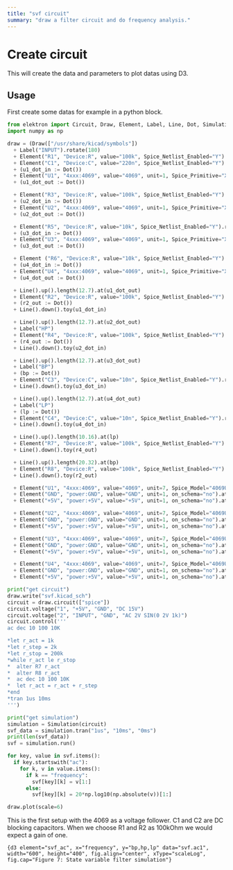 ```yaml
---
title: "svf circuit"
summary: "draw a filter circuit and do frequency analysis."
---
```


# Create circuit

This will create the data and parameters to plot datas using D3.

## Usage

First create some datas for example in a python block.

```python
from elektron import Circuit, Draw, Element, Label, Line, Dot, Simulation
import numpy as np

draw = (Draw(["/usr/share/kicad/symbols"])
  + Label("INPUT").rotate(180)
  + Element("R1", "Device:R", value="100k", Spice_Netlist_Enabled="Y").rotate(90)
  + Element("C1", "Device:C", value="220n", Spice_Netlist_Enabled="Y").rotate(90)
  + (u1_dot_in := Dot())
  + Element("U1", "4xxx:4069", value="4069", unit=1, Spice_Primitive="X", Spice_Model="4069UB", Spice_Node_Sequence="1 2 14 7")
  + (u1_dot_out := Dot())

  + Element("R3", "Device:R", value="100k", Spice_Netlist_Enabled="Y").rotate(90)
  + (u2_dot_in := Dot())
  + Element("U2", "4xxx:4069", value="4069", unit=1, Spice_Primitive="X", Spice_Model="4069UB", Spice_Node_Sequence="1 2 14 7")
  + (u2_dot_out := Dot())

  + Element("R5", "Device:R", value="10k", Spice_Netlist_Enabled="Y").rotate(90)
  + (u3_dot_in := Dot())
  + Element("U3", "4xxx:4069", value="4069", unit=1, Spice_Primitive="X", Spice_Model="4069UB", Spice_Node_Sequence="1 2 14 7")
  + (u3_dot_out := Dot())

  + Element ("R6", "Device:R", value="10k", Spice_Netlist_Enabled="Y").rotate(90)
  + (u4_dot_in := Dot())
  + Element("U4", "4xxx:4069", value="4069", unit=1, Spice_Primitive="X", Spice_Model="4069UB", Spice_Node_Sequence="1 2 14 7")
  + (u4_dot_out := Dot())

  + Line().up().length(12.7).at(u1_dot_out)
  + Element("R2", "Device:R", value="100k", Spice_Netlist_Enabled="Y").rotate(270).tox(u1_dot_in)
  + (r2_out := Dot())
  + Line().down().toy(u1_dot_in)

  + Line().up().length(12.7).at(u2_dot_out)
  + Label("HP")
  + Element("R4", "Device:R", value="100k", Spice_Netlist_Enabled="Y").rotate(270).tox(u2_dot_in)
  + (r4_out := Dot())
  + Line().down().toy(u2_dot_in)

  + Line().up().length(12.7).at(u3_dot_out)
  + Label("BP")
  + (bp := Dot())
  + Element("C3", "Device:C", value="10n", Spice_Netlist_Enabled="Y").rotate(270).tox(u3_dot_in)
  + Line().down().toy(u3_dot_in)

  + Line().up().length(12.7).at(u4_dot_out)
  + Label("LP")
  + (lp := Dot())
  + Element("C4", "Device:C", value="10n", Spice_Netlist_Enabled="Y").rotate(270).tox(u4_dot_in)
  + Line().down().toy(u4_dot_in)

  + Line().up().length(10.16).at(lp)
  + Element("R7", "Device:R", value="100k", Spice_Netlist_Enabled="Y").rotate(270).tox(r4_out)
  + Line().down().toy(r4_out)

  + Line().up().length(20.32).at(bp)
  + Element("R8", "Device:R", value="100k", Spice_Netlist_Enabled="Y").rotate(270).tox(r2_out)
  + Line().down().toy(r2_out)

  + Element("U1", "4xxx:4069", value="4069", unit=7, Spice_Model="4069UB", Spice_Node_Sequence="1 2 14 7", on_schema="no").at((50.8, 50.8))
  + Element("GND", "power:GND", value="GND", unit=1, on_schema="no").at("U1", "7")
  + Element("+5V", "power:+5V", value="+5V", unit=1, on_schema="no").at("U1", "14")

  + Element("U2", "4xxx:4069", value="4069", unit=7, Spice_Model="4069UB", Spice_Node_Sequence="1 2 14 7", on_schema="no").at((71.12, 50.8))
  + Element("GND", "power:GND", value="GND", unit=1, on_schema="no").at("U2", "7")
  + Element("+5V", "power:+5V", value="+5V", unit=1, on_schema="no").at("U2", "14")

  + Element("U3", "4xxx:4069", value="4069", unit=7, Spice_Model="4069UB", Spice_Node_Sequence="1 2 14 7", on_schema="no").at((91.44, 50.8))
  + Element("GND", "power:GND", value="GND", unit=1, on_schema="no").at("U3", "7")
  + Element("+5V", "power:+5V", value="+5V", unit=1, on_schema="no").at("U3", "14")

  + Element("U4", "4xxx:4069", value="4069", unit=7, Spice_Model="4069UB", Spice_Node_Sequence="1 2 14 7", on_schema="no").at((111.76, 50.8))
  + Element("GND", "power:GND", value="GND", unit=1, on_schema="no").at("U4", "7")
  + Element("+5V", "power:+5V", value="+5V", unit=1, on_schema="no").at("U4", "14"))

print("get circuit")
draw.write("svf.kicad_sch")
circuit = draw.circuit(["spice"])
circuit.voltage("1", "+5V", "GND", "DC 15V")
circuit.voltage("2", "INPUT", "GND", "AC 2V SIN(0 2V 1k)")
circuit.control('''
ac dec 10 100 10K

*let r_act = 1k
*let r_step = 2k
*let r_stop = 200k
*while r_act le r_stop
*  alter R7 r_act
*  alter R8 r_act
*  ac dec 10 100 10K
*  let r_act = r_act + r_step
*end
*tran 1us 10ms
''')

print("get simulation")
simulation = Simulation(circuit)
svf_data = simulation.tran("1us", "10ms", "0ms")
print(len(svf_data))
svf = simulation.run()

for key, value in svf.items():
  if key.startswith("ac"):
    for k, v in value.items():
      if k == "frequency":
        svf[key][k] = v[1:]
      else:
        svf[key][k] = 20*np.log10(np.absolute(v))[1:]

draw.plot(scale=6)
```

This is the first setup with the 4069 as a voltage follower. C1 and C2 are DC blocking capacitors. When we choose R1 and R2 as 100kOhm we would expect a gain of one.

```{d3 element="svf_ac", x="frequency", y="bp,hp,lp" data="svf.ac1", width="600", height="400", fig.align="center", xType="scaleLog", fig.cap="Figure 7: State variable filter simulation"}```

